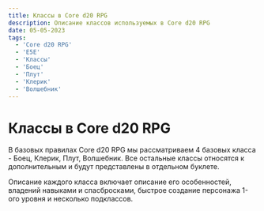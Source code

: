 ```yaml
---
title: Классы в Core d20 RPG
description: Описание классов используемых в Core d20 RPG
date: 05-05-2023
tags:
  - 'Core d20 RPG'
  - 'E5E'
  - 'Классы'
  - 'Боец'
  - 'Плут'
  - 'Клерик'
  - 'Волшебник'
---
```


# Классы в Core d20 RPG

В базовых правилах Core d20 RPG мы рассматриваем 4 базовых класса - Боец, Клерик, Плут, Волшебник. Все остальные классы относятся к дополнительным и будут представлены в отдельном буклете.

Описание каждого класса включает описание его особенностей, владений навыками и спасбросками, быстрое создание персонажа 1-ого уровня и несколько подклассов.
